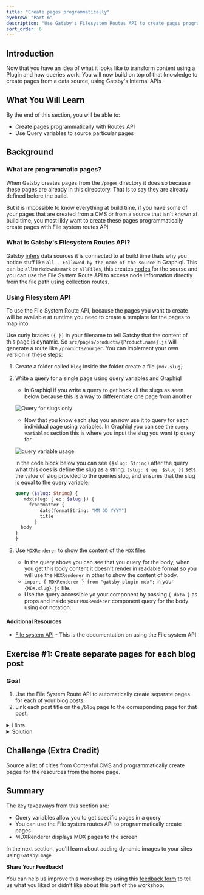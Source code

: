 ```yaml
---
title: "Create pages programmatically"
eyebrow: "Part 6"
description: "Use Gatsby's Filesystem Routes API to create pages programmatically "
sort_order: 6
---
```



## Introduction

Now that you have an idea of what it looks like to transform content using a Plugin and how queries work. You will now build on top of that knowledge to create pages from a data source, using Gatsby's Internal APIs 


## What You Will Learn

By the end of this section, you will be able to:

- Create pages programmatically with Routes API
- Use Query variables to source particular pages 

## Background

### What are programmatic pages?

When Gatsby creates pages from the `/pages` directory it does so because these pages are already in this direcctory. That is to say they are already defined before the build.

But it is impossible to know everything at build time, if you have some of your pages that are created from a CMS or from a source that isn't known at build time, you most likly want to create these pages programmatically create pages with File system routes API 

<!-- - Separate sections (labeled by `h3` titles) explaining all the content students will need to be able to complete the exercises. -->

### What is Gatsby's Filesystem Routes API?

Gatsby [infers](https://www.gatsbyjs.com/docs/glossary/#inference) data sources it is connected to at build time thats why you notice stuff like `all-- Followed by the name of the source` in Graphiql. This can be `allMarkdownRemark` or `allFiles`, this creates [nodes](https://www.gatsbyjs.com/docs/glossary#node)
for the sourse and you can use the File System Route API to access node information directly from the file path using collection routes. 

### Using Filesystem API

To use the File System Route API, because the pages you want to create will be available at runtime you need to create a template for the pages to map into. 

Use curly braces `({ })` in your filename to tell Gatsby that the content of this page is dynamic. So `src/pages/products/{Product.name}.js` will generate a route like `/products/burger`. You can implement your own version in these steps:

1. Create a folder called `blog` inside the folder create a file `{mdx.slug}`
2. Write a query for a single page using query variables and Graphiql
    - In Graphiql if you write a query to get back all the slugs as seen below because this is a way to differentiate one page from another
    
    ![Query for slugs only](./Query-for-slugs.png)

    -  Now that you know each slug you an now use it to query for each individual page using variables. In Graphiql you can see the `query variables` section this is where you input the slug you want tp query for.  

    ![query variable usage](./query-variable-usage.png)

    In the code block below you can see `($slug: String)` after the query what this does is define the slug as a string. `(slug: { eq: $slug })` sets the value of slug provided to the queries slug, and ensures that the slug is equal to the query variable.

      ```graphql
      query ($slug: String) {
         mdx(slug: { eq: $slug }) {
           frontmatter {
               date(formatString: "MM DD YYYY")
               title
             }
        body
      }
     } 
     ```

3. Use `MDXRenderer` to show the content of the `MDX` files
    - In the query above you can see that you query for the body, when you get this body content it doesn't render in readable format so you will use the `MDXRenderer` in other to show the content of body.
    - `import { MDXRenderer } from "gatsby-plugin-mdx";` in your `{MDX.slug}.js` file. 
    - Use the query accessible yo your component by passing `{ data }` as props and inside your `MDXRenderer` component query for the body using dot notation.  

#### Additional Resources

- [File system API](https://www.gatsbyjs.com/docs/reference/routing/file-system-route-api/#collection-routes) -  This is the documentation on using the File system API

## Exercise #1: Create separate pages for each blog post

### Goal

1. Use the File System Route API to automatically create separate pages for each of your blog posts.
1. Link each post title on the `/blog` page to the corresponding page for that post.

<details>
  <summary>Hints</summary>

1. Create a new file for your blog post template page under pages directory like so: `pages/blog/{mdx.slug}.js` 
1. Define the new component for your blog post template.
    * Write the query to pull in data for a single post.
    * Move the `<MDXRenderer>` code out of the `/blog` page and into the template page.

</details>

<details>
  <summary>Solution</summary>

You'll learn more if you work through the exercise on your own.

But if you get stuck, here's [one possible solution](https://gist.github.com/Ekwuno/80a1824a41d0f230f4b162b2717572dc).

</details>

## Challenge (Extra Credit)

Source a list of cities from Contenful CMS and programmatically create pages for the resources from the home page. 

## Summary

The key takeaways from this section are:

- Query variables allow you to get specific pages in a query
- You can use the File system routes API to programmatically create pages 
- MDXRenderer displays MDX pages to the screen

In the next section, you'll learn about adding dynamic images to your sites using `GatsbyImage` 

<Calloutbox>

**Share Your Feedback!**

You can help us improve this workshop by using this [feedback form](https://docs.google.com/forms/d/e/1FAIpQLScQSMjKfAaukPiiwvPTpIG3nKEF5pjY0Y_nZX6TGj0L9Tx31w/viewform?usp=pp_url&entry.2075407804=Part+6) to tell us what you liked or didn't like about this part of the workshop.

</Calloutbox>

<PreviousNext
  prevTo="/part-5"
  prevText="Part 5"
  nextTo="/part-7"
  nextText="Part 7"
/>
